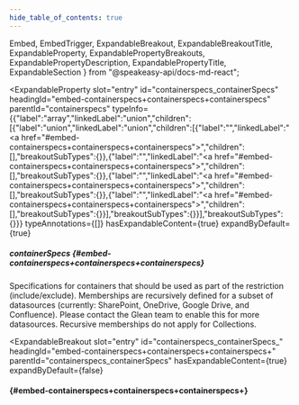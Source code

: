 ```yaml
---
hide_table_of_contents: true
---
```

  Embed,
  EmbedTrigger,
  ExpandableBreakout,
  ExpandableBreakoutTitle,
  ExpandableProperty,
  ExpandablePropertyBreakouts,
  ExpandablePropertyDescription,
  ExpandablePropertyTitle,
  ExpandableSection
} from "@speakeasy-api/docs-md-react";

<ExpandableSection>

<ExpandableProperty
  slot="entry"
  id="containerspecs_containerSpecs"
  headingId="embed-containerspecs+containerspecs+containerspecs"
  parentId="containerspecs"
  typeInfo={{"label":"array","linkedLabel":"union","children":[{"label":"union","linkedLabel":"union","children":[{"label":"","linkedLabel":"<a href=\"#embed-containerspecs+containerspecs+containerspecs\"></a>","children":[],"breakoutSubTypes":{}},{"label":"","linkedLabel":"<a href=\"#embed-containerspecs+containerspecs+containerspecs\"></a>","children":[],"breakoutSubTypes":{}},{"label":"","linkedLabel":"<a href=\"#embed-containerspecs+containerspecs+containerspecs\"></a>","children":[],"breakoutSubTypes":{}},{"label":"","linkedLabel":"<a href=\"#embed-containerspecs+containerspecs+containerspecs\"></a>","children":[],"breakoutSubTypes":{}}],"breakoutSubTypes":{}}],"breakoutSubTypes":{}}}
  typeAnnotations={[]}
  hasExpandableContent={true}
  expandByDefault={true}
>

<ExpandablePropertyTitle slot="title">

##### containerSpecs \{#embed-containerspecs+containerspecs+containerspecs\}

</ExpandablePropertyTitle>

<ExpandablePropertyDescription slot="description">

Specifications for containers that should be used as part of the restriction (include/exclude). Memberships are recursively defined for a subset of datasources (currently: SharePoint, OneDrive, Google Drive, and Confluence). Please contact the Glean team to enable this for more datasources. Recursive memberships do not apply for Collections.

</ExpandablePropertyDescription>

<ExpandablePropertyBreakouts slot="breakouts">

<ExpandableBreakout
  slot="entry"
  id="containerspecs_containerSpecs_"
  headingId="embed-containerspecs+containerspecs+containerspecs+"
  parentId="containerspecs_containerSpecs"
  hasExpandableContent={true}
  expandByDefault={false}
>

<ExpandableBreakoutTitle slot="title">

####  \{#embed-containerspecs+containerspecs+containerspecs+\}

</ExpandableBreakoutTitle>

<Embed slot="embed">

<EmbedTrigger slot="trigger" embedTitle="" triggerText="View  details">

<Embedembednamemissing1 />

</EmbedTrigger>

</Embed>

</ExpandableBreakout>

</ExpandablePropertyBreakouts>

</ExpandableProperty>

</ExpandableSection>